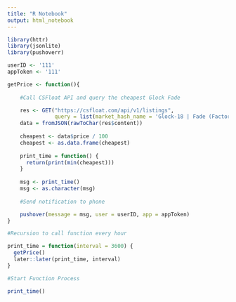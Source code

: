 ```yaml
---
title: "R Notebook"
output: html_notebook
---
```


```r

library(httr)
library(jsonlite)
library(pushoverr)

userID <- '111'
appToken <- '111'

getPrice <- function(){
  
    #Call CSFloat API and query the cheapest Glock Fade

    res <- GET("https://csfloat.com/api/v1/listings",
               query = list(market_hash_name = 'Glock-18 | Fade (Factory New)'))
    data = fromJSON(rawToChar(res$content))
    
    cheapest <- data$price / 100
    cheapest <- as.data.frame(cheapest)
    
    print_time = function() {
      return(print(min(cheapest)))
    }
    
    msg <- print_time()
    msg <- as.character(msg)
    
    #Send notification to phone

    pushover(message = msg, user = userID, app = appToken)
}

#Recursion to call function every hour

print_time = function(interval = 3600) {
  getPrice()
  later::later(print_time, interval)
}

#Start Function Process

print_time()

```

